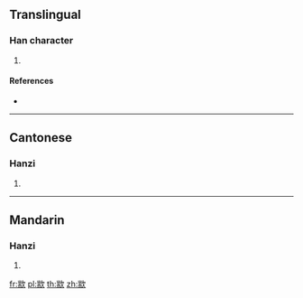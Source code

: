 ==Translingual==

===Han character===
{{Han char|rn=76|rad=欠|as=09|sn=13|four=27282|canj=UBNO|ids=⿰耑欠}}

# {{defn|Han|sort=欠09}}

====References====
* {{Han ref|kx=0570.010|dkj=16127|dj=0958.040|hdz=32145.100|uh=6B42|ud=27458|bh=DDF8|bd=56824}}

----

==Cantonese==

===Hanzi===
{{yue-hanzi|jyut=[[cyun4]], [[cyun2]]|y=chyun4, chyun2}}

# {{defn|lang=yue|sort=欠09}}

----

==Mandarin==

===Hanzi===
{{cmn-hanzi|pin=[[chuǎn]] ([[chuan3]]), [[chuán]] ([[chuan2]])|wg=ch'uan<sup>3</sup>, ch'uan<sup>2</sup>}}

# {{defn|lang=cmn|sort=欠09}}

[[fr:歂]]
[[pl:歂]]
[[th:歂]]
[[zh:歂]]